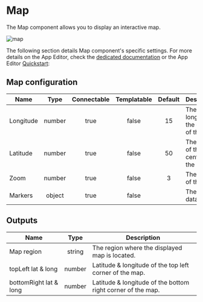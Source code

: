 
# Map

The Map component allows you to display an interactive map.

![map](../../assets/apps/4_app_component_library/map.png.webp)

The following section details Map component's specific settings. For more details on the App Editor, check the [dedicated documentation](../0_app_editor/index.mdx) or the App Editor [Quickstart](../../getting_started/7_apps_quickstart/index.mdx):

<div className="grid grid-cols-2 gap-6 mb-4">
	<DocCard
		color="orange"
		title="App Editor Documentation"
		description="The app editor is a low-code builder to create custom User Interfaces with a mix of drag-and-drop and code."
		href="/docs/apps/app_editor"
	/>
	<DocCard
		color="orange"
		title="Apps Quickstart"
		description="Learn how to build your first app in a matter of minutes."
		href="/docs/getting_started/apps_quickstart"
	/>
</div>

## Map configuration

| Name      |  Type  | Connectable | Templatable | Default | Description                             |
| --------- | :----: | :---------: | :---------: | :-----: | --------------------------------------- |
| Longitude | number |    true     |    false    |   15    | The longitude of the center of the map. |
| Latitude  | number |    true     |    false    |   50    | The latitude of the center of the map.  |
| Zoom      | number |    true     |    false    |    3    | The zoom of the map.                    |
| Markers   | object |    true     |    false    |         | The map data.                           |

## Outputs

| Name                   |  Type  | Description                                                 |
| ---------------------- | :----: | ----------------------------------------------------------- |
| Map region             | string | The region where the displayed map is located.              |
| topLeft lat & long     | number | Latitude & longitude of the top left corner of the map.     |
| bottomRight lat & long | number | Latitude & longitude of the bottom right corner of the map. |
